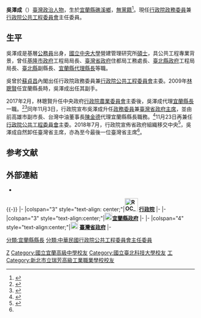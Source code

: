 {{Infobox officeholder
| name               = 吳澤成
| native_name        = 
| image              = Picture of (Wu Ze-cheng, sometimes Wu Tze-cheng) from the website of the Yilan County Government.jpg
| caption  = 
| order1={{ROC}}第6、13任[[行政院公共工程委員會|行政院公共工程委員會]]主任委員
| president1   = [[蔡英文|蔡英文]]
| premierroc1= [[賴清德|賴清德]]<br>[[蘇貞昌|蘇貞昌]]
| term_start1= 2017年11月23日
| term_end1 = 
| predecessor1 = [[吳宏謀|吳宏謀]]
| successor1 = 
| president2   = [[陳水扁|陳水扁]]
| premierroc2 = 蘇貞昌<br>[[張俊雄|張俊雄]]
| term_start2 = 2006年1月25日
| term_end2  = 2008年5月20日
| predecessor2 = [[郭瑤琪|郭瑤琪]]
| successor2 = [[范良銹|范良銹]]
| order3={{ROC}}[[行政院|行政院]][[政務委員_(中華民國)|政務委員]]
| president3   = 蔡英文
| premierroc3 = 賴清德<br>蘇貞昌
| term_start3= 2017年11月7日
| term_end3 = 
| president4   = 陳水扁
| premierroc4= 蘇貞昌<br/>張俊雄
| term_start4= 2006年1月25日
| term_end4 = 2008年5月20日
| order5= [[File:Taiwan_Province_Flag.svg|25px]] 第25任[[臺灣省政府主席|臺灣省政府主席]]
| president5   = 蔡英文
| premierroc5 = 賴清德
| term_start5 = 2017年11月6日
| term_end5 = 2018年6月30日<ref name="#1">{{Cite web |url=https://www.tpg.gov.tw/tpg/historychief.php |title=臺灣省政府歷任首長 |accessdate=2018-12-17 |archive-date=2019-04-08 |archive-url=https://web.archive.org/web/20190408055815/http://www.tpg.gov.tw/tpg/historychief.php |dead-url=no }}</ref>
| predecessor5 = [[許璋瑤|許璋瑤]]
| successor5 = 無（臺灣省政府解散）
| order6= [[File:Flag_of_Yilan_County.svg|25px]]宜蘭縣[[宜蘭縣縣長|代理縣長]]
| term_start6 = 2017年2月8日
| term_end6 = 2017年11月6日
| predecessor6 = [[林聰賢|林聰賢]]
| deputy6 = [[朱壽騫|朱壽騫]]
| successor6 = [[陳金德|陳金德]]（代理）<br />[[林姿妙|林姿妙]]（正任）
| order7 = [[File:Flag_of_Yilan_County.svg|25px]][[宜蘭縣|宜蘭縣]]第16-17任副縣長
| term_start7 = 2009年12月20日
| term_end7 = 2017年2月7日
|1blankname7  = 縣長
| 1namedata7 = 林聰賢
| predecessor7  = [[林義剛|林義剛]]
| successor7 = 朱壽騫
| sex                = 男
| birth_date         = {{birth date and age|1945|12|15}}
| birth_place        = {{ROC}}[[臺灣省|臺灣省]][[臺北縣_(1945年－2010年)|臺北縣]][[宜蘭郡|宜蘭區]][[礁溪鄉|礁溪鄉]]<br>（今[[宜蘭縣|宜蘭縣]]礁溪鄉） 
| nationality        = {{ROC}}
| party              = {{Nonp}}
| otherparty         = 
| spouse             = 林美雪
| children           = 
| website = 
| educate =
*[[國立中央大學|國立中央大學]]營建管理研究所[[碩士|碩士]]
*[[國立台北工業專科學校|國立台北工業專科學校]]二年制專科學校土木科（1990年）
*[[新北市立瑞芳高級工業職業學校|台灣省立瑞芳工業職業學校]]高職部土木科
*[[台灣省立宜蘭中學|台灣省立宜蘭中學]]初中部
| past    =
*[[File:Seal_of_Keelung.svg|25px]][[基隆市政府|基隆市政府]]工務局局長<br><span style="color: blue;">（1988年－1989年）</span>
*[[File:Taiwan_Province_Flag.svg|25px]][[臺灣省政府|臺灣省政府]]住宅及都市發展局工務處長兼北區工程處長、南區工程處長<br><span style="color: blue;">（1992年－1998年）</span>
*[[File:Taipei_County_Flag.svg|25px]]臺北縣政府工務局局長<br><span style="color: blue;">（1998年－2002年）</span>
*[[File:Taipei_County_Flag.svg|25px]]臺北縣政府主任秘書<br><span style="color: blue;">（2002年－2004年5月19日）</span>
*[[File:Taipei_County_Flag.svg|25px]]臺北縣政府副縣長<br><span style="color: blue;">（2004年5月20日－2005年12月19日）</span>
*行政院政務委員兼公共工程委員會主任委員（首次）<br><span style="color: blue;">（2006年1月25日－2008年5月20日）</span>
*[[國立臺北科技大學|國立臺北科技大學]]副教授
*[[File:Flag_of_Yilan_County.svg|25px]]宜蘭縣第16屆副縣長<br><span style="color: blue;">(2009年12月20日-2014年12月25日)</span>
*[[File:Flag_of_Yilan_County.svg|25px]]宜蘭縣第17屆副縣長<br><span style="color: blue;">(2014年12月25日-2017年2月7日)</span>
*[[File:Flag_of_Yilan_County.svg|25px]]宜蘭縣代理縣長<br><span style="color: blue;">(2017年2月7日-2017年11月6日)</span>
*行政院政務委員<br><span style="color: blue;">(2017年11月7日-)</span>
*[[File:Taiwan_Province_Flag.svg|25px]]第25任[[臺灣省政府主席|臺灣省政府主席]]<br><span style="color: blue;">(2017年11月7日-2018年6月30日)</span>
*行政院公共工程委員會主任委員<br><span style="color: blue;">(2017年11月23日-)</span>
}}
'''吳澤成'''（{{bd|1945年|12月15日|CatIdx=W吳}}）[[臺灣|臺灣]][[政治人物|政治人物]]，生於[[宜蘭縣|宜蘭縣]][[礁溪鄉|礁溪鄉]]，[[無黨籍|無黨籍]]<ref>{{cite news|author1=羅建旺|title=林聰賢入閣 宜蘭民進黨變在野黨？|url=https://udn.com/news/story/6656/2277728|newspaper=聯合報|date=2017-02-11|accessdate=2017-12-30|archive-date=2017-12-30|archive-url=https://web.archive.org/web/20171230172603/https://udn.com/news/story/6656/2277728|dead-url=no}}</ref>。現任[[行政院|行政院]][[政務委員_(中華民國)|政務委員]]兼[[行政院公共工程委員會|行政院公共工程委員會]]主任委員。

== 生平 ==
吳澤成是基層[[公務員|公務員]]出身，[[國立中央大學|國立中央大學]]營建管理研究所[[碩士|碩士]]，具公共工程專業背景，曾任[[基隆市政府|基隆市政府]]工程局局長、[[臺灣省政府|臺灣省政府]]住都局工務處長、[[臺北縣政府|臺北縣政府]]工程局局長、[[臺北縣|臺北縣]]副縣長、[[宜蘭縣縣長|宜蘭縣代理縣長]]等職。

吳曾於[[蘇貞昌|蘇貞昌]]內閣出任行政院政務委員兼[[行政院公共工程委員會|行政院公共工程委員會]]主委。2009年[[林聰賢|林聰賢]]任宜蘭縣長時，吳澤成出任其副手。

2017年2月，林聰賢升任中央政府[[行政院農業委員會|行政院農業委員會]]主委後，吳澤成代理[[宜蘭縣長|宜蘭縣長]]一職。<ref>{{cite web|title=吳澤成代縣長職 副縣長人選最快週三公布|url=http://news.ltn.com.tw/news/politics/breakingnews/1965297|accessdate=2017-02-10|archive-date=2017-02-11|archive-url=https://web.archive.org/web/20170211075533/http://news.ltn.com.tw/news/politics/breakingnews/1965297|dead-url=no}}</ref><ref>{{cite web|title=宜代理縣長吳澤成 鞭策團隊「一天當2天用」|url=https://udn.com/news/story/3/2272023|accessdate=2017-02-10|archive-date=2017-02-11|archive-url=https://web.archive.org/web/20170211081419/https://udn.com/news/story/3/2272023|dead-url=no}}</ref>同年11月3日，行政院宣布吳澤成升任[[政務委員|政務委員]]兼[[臺灣省政府主席|臺灣省政府主席]]，並由前高雄市副市長、台灣中油董事長[[陳金德|陳金德]]代理宜蘭縣縣長職務。<ref>{{Cite web |url=http://www.cna.com.tw/news/firstnews/201711030231-1.aspx |title=行政院宣布 吳澤成陳金德6日交接 |accessdate=2017-11-03 |archive-date=2017-11-03 |archive-url=https://web.archive.org/web/20171103123402/http://www.cna.com.tw/news/firstnews/201711030231-1.aspx |dead-url=no }}</ref>11月23日再兼任[[行政院公共工程委員會|行政院公共工程委員會]]主委。2018年7月，行政院宣佈省政府組織移交中央<ref>{{Cite web |url=https://www.ettoday.net/news/20180628/1201124.htm |title=賴清德拍板！省政府7月1日解散、省級機關預算將歸零 |accessdate=2018-12-17 |archive-date=2018-11-22 |archive-url=https://web.archive.org/web/20181122005725/https://www.ettoday.net/news/20180628/1201124.htm |dead-url=no }}</ref>，吳澤成自然卸任臺灣省主席，亦為至今最後一位臺灣省主席<ref name="#1"/>。

== 参考文献 ==
{{Reflist}}

==外部連結==
*{{Facebook|100000344390191}}

{{-}}
{{start box}}
{{s-gov|roc}}
|-
|colspan="3" style="text-align: center;"|'''[[File:ROC_Executive_Yuan_Logo.svg|35px]] [[行政院|行政院]]'''
|-
{{s-before|[[郭瑤琪|郭瑤琪]]}}
{{s-title|[[行政院公共工程委員會|行政院公共工程委員會]]主任委員（首次）<br><small>第六任<br>2006年1月25日－2008年5月20日}}
{{s-after|[[范良銹|范良銹]]}}
{{s-before|[[吳宏謀|吳宏謀]]}}
{{s-title|[[行政院公共工程委員會|行政院公共工程委員會]]主任委員（再次）<br><small>第十三任<br>2017年11月23日－}}
{{s-none|現任}}
|-
|colspan="3" style="text-align:center;"|'''[[File:Seal_of_Yilan_County.svg|20px]][[宜蘭縣政府|宜蘭縣政府]]'''
|-
{{s-before|[[林聰賢|林聰賢]]}}
{{s-title|[[宜蘭縣縣長|宜蘭縣縣長]]<br><small>代理<br>2017年2月7日－2017年11月6日}}
{{s-after|[[陳金德|陳金德]]（代理）<br /><small>正任：'''[[林姿妙|林姿妙]]'''</small>}}
|-
|colspan="4" style="text-align:center;"|[[File:Taiwan_Province_Government_emblem.svg|20px]] '''[[臺灣省政府|臺灣省政府]]'''
|-
{{s-before|[[許璋瑤|許璋瑤]]}}
{{s-title|[[臺灣省政府主席|臺灣省政府主席]]<br><small>第二十五任<br>2017年11月7日－2018年6月30日}}
{{s-none|末任}}
{{end box}}
{{蘇貞昌內閣（第二次）}}
{{賴清德內閣}}
{{台灣省主席}}
{{臺灣統治者}}
{{宜蘭縣縣長}}

[[Category:吳姓|Z]]
[[Category:國立宜蘭高級中學校友|Category:國立宜蘭高級中學校友]]
[[Category:國立臺北科技大學校友|Category:國立臺北科技大學校友]]
[[Category:國立中央大學校友|工]]
[[分類:宜蘭縣縣長|分類:宜蘭縣縣長]]
[[分類:中華民國行政院公共工程委員會主任委員|分類:中華民國行政院公共工程委員會主任委員]]
[[Category:新北市立瑞芳高級工業職業學校校友|Category:新北市立瑞芳高級工業職業學校校友]]